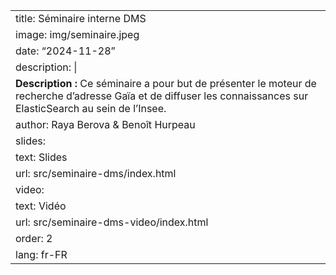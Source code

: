 ---
title: Séminaire interne DMS
image: img/seminaire.jpeg
date: "2024-11-28"
description: |
  <b>Description :</b> Ce séminaire a pour but de présenter le moteur de recherche d'adresse Gaïa et de diffuser les connaissances sur ElasticSearch au sein de l'Insee.
author: Raya Berova & Benoît Hurpeau
slides:
  text: Slides
  url: src/seminaire-dms/index.html
video:
  text: Vidéo
  url: src/seminaire-dms-video/index.html
order: 2
lang: fr-FR
---